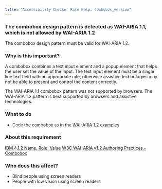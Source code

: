```yaml
---
title: "Accessibility Checker Rule Help: combobox_version"
---
```


<div className="toolHelp">
<Row>
<Column colLg={16} colMd={8} colSm={4} className="toolHead">

### The combobox design pattern is detected as WAI-ARIA 1.1, which is not allowed by WAI-ARIA 1.2

<div id="locLevel"></div>

The combobox design pattern must be valid for WAI-ARIA 1.2.

</Column>
</Row>
<Row>
<Column colLg={11} colMd={5} colSm={4} className="toolMain">

### Why is this important?

A combobox combines a text input element and a popup element that helps the user set the value of the
input. The text input element must be a single line text field with an appropriate role, otherwise 
assistive technologies may not be able to present and control the content correctly. 

The WAI-ARIA 1.1 combobox pattern was not supported by browsers. The WAI-ARIA 1.2 pattern is best
supported by browsers and assistive technologies.

<div id="locSnippet"></div>

### What to do

* Code the combobox as in the [WAI-ARIA 1.2 examples](https://www.w3.org/TR/wai-aria-practices-1.2/#examples-1)

</Column>
<Column colLg={5} colMd={3} colSm={4} className="toolLeft">

### About this requirement

[IBM 4.1.2 Name, Role, Value](http://www.ibm.com/able/guidelines/ci162/name_role_value.html)
[W3C WAI-ARIA v1.2 Authoring Practices - Combobox](https://www.w3.org/TR/wai-aria-1.2/#combobox)

### Who does this affect?

 * Blind people using screen readers
 * People with low vision using screen readers

</Column>
</Row>
</div>

